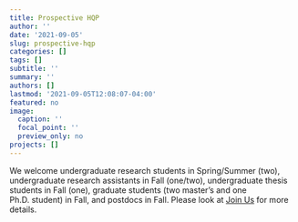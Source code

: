 ```yaml
---
title: Prospective HQP
author: ''
date: '2021-09-05'
slug: prospective-hqp
categories: []
tags: []
subtitle: ''
summary: ''
authors: []
lastmod: '2021-09-05T12:08:07-04:00'
featured: no
image:
  caption: ''
  focal_point: ''
  preview_only: no
projects: []
---
```


We welcome undergraduate research students in Spring/Summer (two), undergraduate research assistants in Fall (one/two), undergraduate thesis students in Fall (one), graduate students (two master's and one Ph.D. student) in Fall, and postdocs in Fall. Please look at [Join Us](https://pratheepaj.github.io/joinus) for more details.
